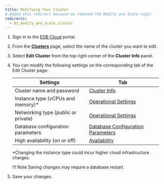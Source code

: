 ```yaml
---
title: Modifying Your Cluster
# Added this redirect because we removed the Modify and Scale topic
redirects:
  - 03_modify_and_scale_cluster
---
```

1. Sign in to the [EDB Cloud](https://portal.edbcloud.com) portal.

1. From the [**Clusters**](https://portal.edbcloud.com/clusters) page, select the name of the cluster you want to edit.

2. Select **Edit Cluster** from the top right corner of the **Cluster Info** panel.

1. You can modify the following settings on the corresponding tab of the Edit Cluster page:

   | Settings | Tab | 
   | ------- | ----------- |
   | Cluster name and password | [Cluster Info](../../getting_started/03_create_cluster/#cluster_info) |
   | Instance type (vCPUs and memory)* | [Operational Settings](../../getting_started/03_create_cluster/#operational_settings) |
   | Networking type (public or private) | [Operational Settings](../../getting_started/03_create_cluster/#operational_settings) |
   | Database configuration parameters | [Database Configuration Parameters](05_db_configuration_parameters)
   | High availability (on or off) | [Availability](../../getting_started/03_create_cluster/#availability) |

   *Changing the instance type could incur higher cloud infrastructure charges.

   !!! Note
       Saving changes may require a database restart.

1. Save your changes.